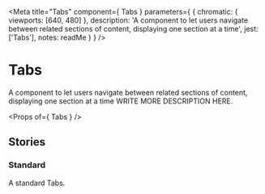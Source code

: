
<Meta
  title="Tabs"
  component={ Tabs }
  parameters={ {
    chromatic: { viewports: [640, 480] },
    description: 'A component to let users navigate between related sections of content, displaying one section at a time',
    jest: ['Tabs'],
    notes: readMe
  } }
/>

# Tabs

A component to let users navigate between related sections of content, displaying one section at a time
WRITE MORE DESCRIPTION HERE.

<Preview withToolbar>
  <Story name="Tabs">
    <Tabs />
  </Story>
</Preview>

<Props of={ Tabs } />


## Stories
### Standard

A standard Tabs.

<Preview>
  <Story name="Standard">
    <Tabs />
  </Story>
</Preview>

